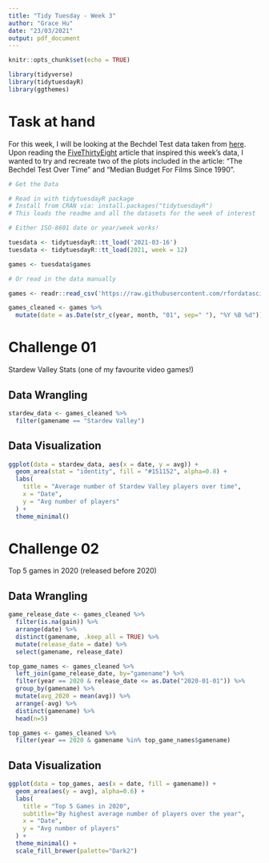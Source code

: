 ```yaml
---
title: "Tidy Tuesday - Week 3"
author: "Grace Hu"
date: "23/03/2021"
output: pdf_document
---
```


```r
knitr::opts_chunk$set(echo = TRUE)

library(tidyverse)
library(tidytuesdayR)
library(ggthemes)
```

# Task at hand

For this week, I will be looking at the Bechdel Test data taken from [here](https://github.com/rfordatascience/tidytuesday/blob/master/data/2021/2021-03-09/readme.md). Upon reading the [FiveThirtyEight](https://fivethirtyeight.com/features/the-dollar-and-cents-case-against-hollywoods-exclusion-of-women/) article that inspired this week's data, I wanted to try and recreate two of the plots included in the article: "The Bechdel Test Over Time" and "Median Budget For Films Since 1990".

```r

# Get the Data

# Read in with tidytuesdayR package 
# Install from CRAN via: install.packages("tidytuesdayR")
# This loads the readme and all the datasets for the week of interest

# Either ISO-8601 date or year/week works!

tuesdata <- tidytuesdayR::tt_load('2021-03-16')
tuesdata <- tidytuesdayR::tt_load(2021, week = 12)

games <- tuesdata$games

# Or read in the data manually

games <- readr::read_csv('https://raw.githubusercontent.com/rfordatascience/tidytuesday/master/data/2021/2021-03-16/games.csv')
```

```r

games_cleaned <- games %>%
  mutate(date = as.Date(str_c(year, month, "01", sep=" "), "%Y %B %d"))

```

# Challenge 01

Stardew Valley Stats (one of my favourite video games!)

## Data Wrangling

```r

stardew_data <- games_cleaned %>%
  filter(gamename == "Stardew Valley")


```

## Data Visualization

```r

ggplot(data = stardew_data, aes(x = date, y = avg)) +
  geom_area(stat = "identity", fill = "#151152", alpha=0.8) +
  labs(
    title = "Average number of Stardew Valley players over time",
    x = "Date",
    y = "Avg number of players"
  ) +
  theme_minimal()

```

# Challenge 02

Top 5 games in 2020 (released before 2020)

## Data Wrangling 

```r

game_release_date <- games_cleaned %>%
  filter(is.na(gain)) %>%
  arrange(date) %>%
  distinct(gamename, .keep_all = TRUE) %>%
  mutate(release_date = date) %>%
  select(gamename, release_date)

top_game_names <- games_cleaned %>%
  left_join(game_release_date, by="gamename") %>%
  filter(year == 2020 & release_date <= as.Date("2020-01-01")) %>%
  group_by(gamename) %>%
  mutate(avg_2020 = mean(avg)) %>%
  arrange(-avg) %>%
  distinct(gamename) %>%
  head(n=5)

top_games <- games_cleaned %>%
  filter(year == 2020 & gamename %in% top_game_names$gamename)

```

## Data Visualization

```r

ggplot(data = top_games, aes(x = date, fill = gamename)) +
  geom_area(aes(y = avg), alpha=0.6) +
  labs(
    title = "Top 5 Games in 2020",
    subtitle="By highest average number of players over the year",
    x = "Date",
    y = "Avg number of players"
  ) +
  theme_minimal() +
  scale_fill_brewer(palette="Dark2")

```
